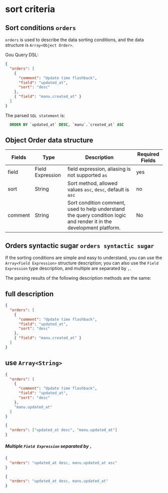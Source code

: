 # sort criteria

## Sort conditions `orders`

`orders` is used to describe the data sorting conditions, and the data structure is `Array<Object Order>`.

Gou Query DSL:

```json
{
  "orders": [
    {
      "comment": "Update time flashback",
      "field": "updated_at",
      "sort": "desc"
    },
    { "field": "manu.created_at" }
  ]
}
```

The parsed `SQL statement` is:

```sql
  ORDER BY `updated_at` DESC, `manu`.`created_at` ASC
```

## Object Order data structure

| Fields  | Type             | Description                                                                                                          | Required Fields |
| ------- | ---------------- | -------------------------------------------------------------------------------------------------------------------- | --------------- |
| field   | Field Expression | field expression, aliasing is not supported `as`                                                                     | yes             |
| sort    | String           | Sort method, allowed values ​​`asc`, `desc`, default is `asc`                                                        | no              |
| comment | String           | Sort condition comment, used to help understand the query condition logic and render it in the development platform. | No              |

## Orders syntactic sugar `orders syntactic sugar`

If the sorting conditions are simple and easy to understand, you can use the `Array<Field Expression>` structure description; you can also use the `Field Expression` type description, and multiple are separated by `,`.

The parsing results of the following description methods are the same:

## full description

```json
{
  "orders": [
    {
      "comment": "Update time flashback",
      "field": "updated_at",
      "sort": "desc"
    },
    { "field": "manu.created_at" }
  ]
}
```

## use `Array<String>`

```json
{
  "orders": [
    {
      "comment": "Update time flashback",
      "field": "updated_at",
      "sort": "desc"
    },
    "manu.updated_at"
  ]
}
```

```json
{
  "orders": ["updated_at desc", "manu.updated_at"]
}
```

##### Multiple `Field Expression` separated by `,`

```json
{
  "orders": "updated_at desc, manu.updated_at asc"
}
```

```json
{
  "orders": "updated_at desc, manu.updated_at"
}
```

<Div style={{ display: "flex", justifyContent: "space-between" }}>
  <Link
    type="prev"
    title="Query Conditions"
    link="Manual/QueryDSL/Query Conditions"
  ></Link>
  <Link
    type="next"
    title="Aggregate Query"
    link="Manual/QueryDSL/Aggregate Query"
  ></Link>
</Div>
